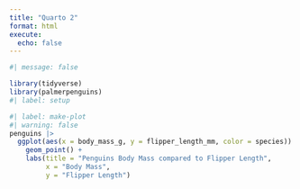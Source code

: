 ```yaml
---
title: "Quarto 2"
format: html
execute: 
  echo: false
---
```


```r
#| message: false

library(tidyverse)
library(palmerpenguins)
#| label: setup
```
```r
#| label: make-plot
#| warning: false
penguins |> 
  ggplot(aes(x = body_mass_g, y = flipper_length_mm, color = species)) +
    geom_point() +
    labs(title = "Penguins Body Mass compared to Flipper Length", 
         x = "Body Mass", 
         y = "Flipper Length")
```
